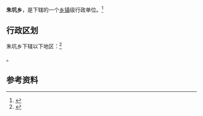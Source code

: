 {{中国乡级行政区
|景观照片文件名 = 
|景观照片描述 = 
|汉语拼音 = 
|其他语言 = 
|其他语言名称 = 
|旧称 = 
|地名出处 = 
|位置图文件名 = 
|位置图描述 = 
|自定义图片= 
|建置时间 = 
|政府驻地 = 
|毗邻 = 
|总面积 = 
|总人口 = 
|总人口年份 = 
|户籍人口 = 
|户籍人口年份 = 
|常住人口 = 
|常住人口年份 = 
|人口密度 = 
|GDP = 
|GDP年份 = 
|邮政编码 = 
|电话区号 = 354
|官方网站 = 
|网站名称 = 
|14/07/28/205/000}}

'''朱坑乡'''，是{{PRC admin/fullname|14/07/28/205/000|3}}下辖的一个[[乡镇|乡镇]]级行政单位。<ref>{{PRC admin/ref sgc|{{PRC admin/parent|14/07/28/205/000}}}}</ref>

== 行政区划 ==

朱坑乡下辖以下地区：<ref>{{PRC admin/ref sgc|14/07/28/205/000}}</ref>

{{PRC admin/children|14/07/28/205/000}}。

== 参考资料 ==

{{reflist}}

{{行政区划小作品}}
{{PRC admin/navcat|14/07/28/205/000}}